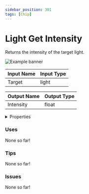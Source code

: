 ```yaml
---
sidebar_position: 301
tags: [Chip]
---
```


# Light Get Intensity

Returns the intensity of the target light.



![Example banner](./assets/67bf3eac-2273-4345-94b3-8288f63f9a0e.svg)

| Input Name | Input Type |
|-----------|-----------|
| Target | light |

| Output Name | Output Type |
|-----------|-----------|
| Intensity | float |


<details>
  <summary>Properties</summary>
  <div>
    <div>
    <table>
      <thead>
        <tr>
          <th>Is beta required?</th>
          <th>❌</th>
        </tr>
        <tr>
          <th>Is this chip a trolling risk?</th>
          <th>❌</th>
        </tr>
        <tr>
          <th>Chip UUPD</th>
          <th>._uuid</th>
        </tr>
      </thead>
    </table>
    </div>
  </div>
</details>

### Uses

None so far!

### Tips

None so far!

### Issues

None so far!